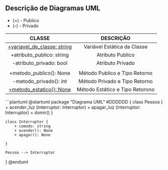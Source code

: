 ## Descrição de Diagramas UML

* (+) - Publico
* (-) - Privado

|               CLASSE               |            DESCRIÇÃO            |
| :--------------------------------: | :-----------------------------: |
| <u>+variavel_de_classe: string</u> |   Variável Estática da Classe   |
|     +atributo_publico: string      |        Atributo Publico         |
|      -atributo_privado: bool       |        Atributo Privado         |
|                                    |                                 |
|      +metodo_publico(): None       |  Método Publico e Tipo Retorno  |
|       -metodo_privado(): int       |  Método Privado e Tipo Retorno  |
| <u>+metodo_estatico(): None  </u>  | Método Estático e Tipo Retorono |


```plantuml
@startuml
package "Diagrama UML" #DDDDDD {
    class Pessoa {
        + acender_luz (interruptor: Interruptor)
        + apagar_luz (interruptor: Interruptor)
        + domir()
    }

    class Interruptor {
        + comodo: string
        + acender(): None
        + apagar(): None

    }

    Pessoa --> Interruptor

}
@enduml
